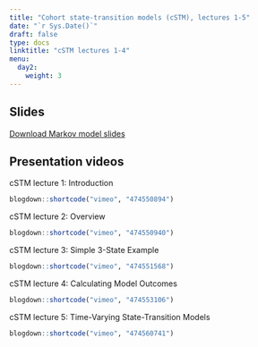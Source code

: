 ---
title: "Cohort state-transition models (cSTM), lectures 1-5"
date: "`r Sys.Date()`"
draft: false
type: docs
linktitle: "cSTM lectures 1-4"
menu:
  day2:
    weight: 3
---

## Slides

[Download Markov model slides](../../../Course_Modularization/Markov models/Slides/MarkovModelSlides_UMN2021.pptx)

## Presentation videos

cSTM lecture 1: Introduction

```{r, echo=F}
blogdown::shortcode("vimeo", "474550894")
```

cSTM lecture 2: Overview

```{r, echo=F}
blogdown::shortcode("vimeo", "474550940")
```

cSTM lecture 3: Simple 3-State Example

```{r, echo=F}
blogdown::shortcode("vimeo", "474551568")
```

cSTM lecture 4: Calculating Model Outcomes

```{r, echo=F}
blogdown::shortcode("vimeo", "474553106")
```

cSTM lecture 5: Time-Varying State-Transition Models

```{r, echo=F}
blogdown::shortcode("vimeo", "474560741")
```

